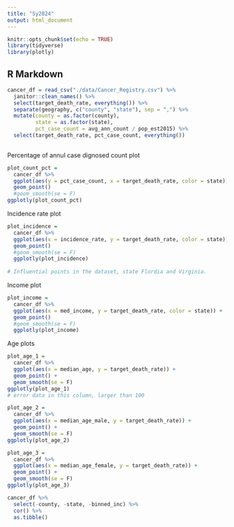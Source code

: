 ```yaml
---
title: "Sy2824"
output: html_document
---
```


```r
knitr::opts_chunk$set(echo = TRUE)
library(tidyverse)
library(plotly)
```

## R Markdown
```r
cancer_df = read_csv("./data/Cancer_Registry.csv") %>% 
  janitor::clean_names() %>% 
  select(target_death_rate, everything()) %>% 
  separate(geography, c("county", "state"), sep = ",") %>% 
  mutate(county = as.factor(county), 
         state = as.factor(state),
         pct_case_count = avg_ann_count / pop_est2015) %>% 
  select(target_death_rate, pct_case_count, everything())
  
```

Percentage of annul case dignosed count plot
```r
plot_count_pct =
  cancer_df %>% 
  ggplot(aes(y = pct_case_count, x = target_death_rate, color = state)) +
  geom_point() 
  #geom_smooth(se = F)
ggplotly(plot_count_pct)
```

Incidence rate plot
```r
plot_incidence = 
  cancer_df %>% 
  ggplot(aes(x = incidence_rate, y = target_death_rate, color = state)) +
  geom_point() 
  #geom_smooth(se = F)
  ggplotly(plot_incidence)
  
# Influential points in the dataset, state Flordia and Virginia.
```

Income plot
```r
plot_income = 
  cancer_df %>% 
  ggplot(aes(x = med_income, y = target_death_rate, color = state)) +
  geom_point() 
  #geom_smooth(se = F)
  ggplotly(plot_income)
```

Age plots
```r
plot_age_1 =
  cancer_df %>% 
  ggplot(aes(x = median_age, y = target_death_rate)) +
  geom_point() +
  geom_smooth(se = F)
ggplotly(plot_age_1)
# error data in this column, larger than 100

plot_age_2 =
  cancer_df %>% 
  ggplot(aes(x = median_age_male, y = target_death_rate)) +
  geom_point() +
  geom_smooth(se = F)
ggplotly(plot_age_2)

plot_age_3 =
  cancer_df %>% 
  ggplot(aes(x = median_age_female, y = target_death_rate)) +
  geom_point() +
  geom_smooth(se = F)
ggplotly(plot_age_3)
```

```r
cancer_df %>% 
  select(-county, -state, -binned_inc) %>% 
  cor() %>% 
  as.tibble() 
```

